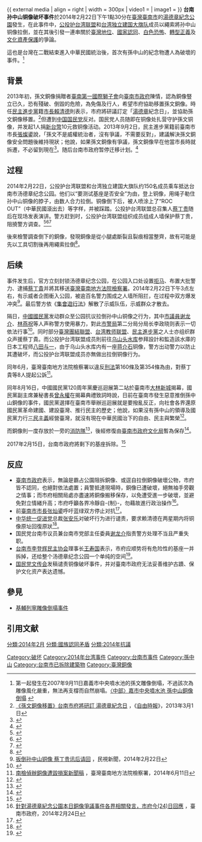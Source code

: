 {{copyedit|time=2014-02-24T10:28:48+00:00}}
{{Infobox Historical Event
|事件名称 = 台南孙中山铜像破坏事件
|图像     = 2014 Sun Yet-sen status destory.jpg
|图像说明 = 拉倒後的孫文銅像與蔡丁貴，孫文銅像被噴上「ROC OUT」等字樣
|参与者   = [[蔡丁貴|蔡丁貴]]<br>[[公投护台湾联盟|公投护台湾联盟]]和[[台湾独立建国大旗队|台湾独立建国大旗队]]成员
|地点     = {{TWN}}[[臺南市|臺南市]][[湯德章紀念公園|湯德章紀念公園]]
|日期     = {{start date|2014|2|22}}
|结果     = 孫中山銅像在半空中翻轉後落地損壞
}}
{{Taiwan Independence Movement}}
{{ external media
| align  = right
| width  = 300px
| video1 = {{YouTube|j88YnQF6Me4&feature|親愛的,我們把中國黨ㄟ"黨"父--孫文銅像拉下了.}}
| image1 = 
}}
'''台南孙中山铜像破坏事件'''於2014年2月22日下午1點30分在[[臺灣|臺灣]][[臺南市|臺南市]]的[[湯德章紀念公園|湯德章紀念公園]]發生，在此事件中，[[公投护台湾联盟|公投护台湾联盟]]和[[台湾独立建国大旗队|台湾独立建国大旗队]]成员以繩索將孙中山铜像拉倒，並在其後引發一連串關於[[臺灣問題|臺灣地位]]、[[國家認同|國家認同]]、[[臺灣白色恐怖時期|白色恐怖]]、[[轉型正義|轉型正義]]及[[文化資產|文化資產保護]]的爭論。

這也是台灣在二戰結束進入中華民國統治後，首次有孫中山的紀念物遭人為破壞的事件。<ref>第一起發生在2007年9月11日嘉義市中央噴水池的孫文雕像倒塌，不過該次為雕像風化嚴重，無法再支橕而自然崩塌。[http://news.ltn.com.tw/news/local/paper/153574 〈中部〉嘉市中央噴水池 孫中山銅像倒塌] {{Wayback|url=http://news.ltn.com.tw/news/local/paper/153574 |date=20191206011131 }}</ref>

==背景==
2013年初，孫文銅像捐贈者[[臺南第一國際獅子會|臺南第一國際獅子會]]向[[臺南市政府|臺南市政府]]陳情，認為銅像豎立已久，恐有殘破、倒毀的危險，為免傷及行人，希望市府協助移置孫文銅像。時任[[民主進步黨|民主進步黨]]籍[[臺南市市長|市長]][[賴清德|賴清德]]則表示，市府將研議訂定「[[湯德章|湯德章]]紀念日」，並協助孫文銅像移置。<ref>[http://www.libertytimes.com.tw/2013/new/mar/1/today-south9.htm?Slots=TPhoto 《孫文銅像移置》台南市府將研訂 湯德章紀念日] {{Wayback|url=http://www.libertytimes.com.tw/2013/new/mar/1/today-south9.htm?Slots=TPhoto |date=20140228161022 }}，《[[自由時報|自由時報]]》，2013年3月1日</ref>但遭到[[中国国民党|中国国民党]]反对。国民党人员随即在铜像处扎营守护孫文铜像，并发起1人捐[[新台幣|新台幣]]10元救铜像活动。2013年9月2日，民主進步黨籍前臺南市市長[[張燦鍙|張燦鍙]]說，「孫文不是威權統治者，沒有爭議，不需要反對」，建議解決孫文銅像安全問題後維持現狀；他說，如果孫文銅像有爭議，孫文銅像早在他當市長時就拆遷，不必留到現在<ref>{{cite news|author=姚正玉 |title=〈獨派張燦鍙挺國父銅像〉 |work=《[[中華日報|中華日報]]》 |date=2013-09-03 |page=}}</ref>。随后台南市政府暂停迁移计划。<ref>{{cite web |url=http://news.163.com/14/0224/10/9LRH9HG300014Q4P.html |title=台南孙中山铜像被拉倒(图) |publisher=News.163.com |date= |accessdate=2018-11-01 |archive-url=https://web.archive.org/web/20181101135924/http://news.163.com/14/0224/10/9LRH9HG300014Q4P.html |archive-date=2018-11-01 |dead-url=yes }}</ref>

==过程==
2014年2月22日，公投护台湾联盟和台湾独立建国大旗队约150名成员乘车抵达台南市汤德章纪念公园。他们以“要测试基座是否安全”为由，登上铜像，用绳子勒住孙中山铜像的脖子，由数人合力拉倒。铜像倒下后，被人喷涂上了“ROC OUT”（中華民國滾出去）等字样，并被踩踏。公投护台湾联盟总召集人[[蔡丁贵|蔡丁贵]]随后在现场发表演讲。警方赶到时，公投护台湾联盟组织成员组成人墙保护蔡丁贵，阻撓警方调查。<ref>{{Cite web |url=http://www.apdnews.com/news/70959.html |title=台南孙中山铜像遭拉倒 国民党议员痛斥独派 |accessdate=2014-02-24 |archive-date=2014-03-01 |archive-url=https://web.archive.org/web/20140301170250/http://www.apdnews.com/news/70959.html |dead-url=no }}</ref><ref>{{cite web |url=http://www.ctcnew.com/show.asp?ArticleID=30330 |title=孙中山铜像被拉倒 台湾蓝营谴责绿营 |publisher=Ctcnew.com |date= |accessdate=2018-11-01 |archive-date=2018-11-01 |archive-url=https://web.archive.org/web/20181101135945/http://www.ctcnew.com/show.asp?ArticleID=30330 |dead-url=no }}</ref><ref>{{Cite web |url=http://big5.taiwan.cn/plzhx/hxshp/zhzh/201402/t20140224_5722031.htm |title=破坏孙中山铜像反映民进党转型困境 |access-date=2014-02-24 |archive-date=2020-08-12 |archive-url=https://web.archive.org/web/20200812115024/http://big5.taiwan.cn/plzhx/hxshp/zhzh/201402/t20140224_5722031.htm |dead-url=no }}</ref>

後來檢警調查倒下的銅像，發現銅像是從小腿處斷裂且裂痕相當整齊，故有可能是先以工具切割後再用繩索拉倒<ref>{{cite news|author=葉進耀 |title=〈檢警：銅像疑先被工具切割再拉倒〉 |work=《[[中華日報|中華日報]]》 |date=2014-02-28 |page=B1}}</ref>。

==后续==
事件发生后，官方立刻封锁汤德章纪念公园，在公园入口处设置[[拒马|拒马]]、布置大批警力、逮捕[[蔡丁貴|蔡丁貴]]并將其移送[[臺灣臺南地方法院檢察署|臺灣臺南地方法院檢察署]]。2014年2月22日下午3点左右，有示威者企图衝入公园，被逾百名警力围成之人墙所阻拦，在过程中双方爆发冲突<ref>[http://www.youtube.com/watch?v=UanRa-nFchE 扳倒孙中山铜像 蔡丁贵讯后请回] {{Wayback|url=http://www.youtube.com/watch?v=UanRa-nFchE |date=20161016122414 }}，民視新聞，2014年2月22日</ref>。最后警方依《[[s:集會遊行法|集會遊行法]]》解散了示威队伍，示威群众才散去。

隔日，[[中國國民黨|中國國民黨]]发动群众至公园抗议拉倒孙中山铜像之行为，其中[[台南市议员|市議員]][[谢龙介|谢龙介]]、[[林燕祝|林燕祝]]等人声称警方使用暴力，對此[[臺南市政府警察局|市警局]]第二分局分局长李政晓则表示一切依法行事<ref>{{cite web |url=http://news.163.com/14/0224/15/9LS18KET00014JB6.html |title=国民党抗议孙中山铜像被拉倒 与警察爆冲突(图) |publisher=News.163.com |date= |accessdate=2018-11-01 |archive-url=https://web.archive.org/web/20181101140007/http://news.163.com/14/0224/15/9LS18KET00014JB6.html |archive-date=2018-11-01 |dead-url=yes }}</ref>。同时部分[[臺灣團結聯盟|臺灣團結聯盟]]、[[台湾教师联盟|台湾教师联盟]]、[[民主進步黨|民主進步黨]]之人士亦组织群众声援蔡丁貴。而公投护台湾联盟成员則前往[[乌山头水库|乌山头水库]]参拜設計和監造該水庫的日本工程师[[八田与一|八田与一]]，由于乌山头水库内有一座[[蒋介石|蒋介石]]铜像，警方出动警力以防止其遭破坏，而公投护台湾联盟成员亦無做出拉倒铜像行为。

同年6月，臺灣臺南地方法院檢察署以違反[[中華民國刑法|刑法]]第160條及第354條為由，對蔡丁貴等8人提起公訴<ref>[http://www.tnc.moj.gov.tw/public/Data/4611113820877.pdf 南檢偵辦銅像遭毀損案新聞稿] {{Wayback|url=http://www.tnc.moj.gov.tw/public/Data/4611113820877.pdf |date=20191204203730 }}，臺灣臺南地方法院檢察署，2014年6月11日</ref>。

同年8月16日，中國國民黨120周年黨慶巡迴展第二站於臺南市[[大林新城|大林新城]]揭幕，國民黨副主席兼秘書長[[曾永權|曾永權]]在揭幕典禮致詞時說，日前在臺南市發生惡意推倒孫中山銅像的事件，國民黨選擇在臺南市舉辦巡迴展就是要撥亂反正，向社會各界還原國民黨革命建國、建設臺灣、推行民主的歷史；他說，如果沒有孫中山的領導及國民黨力行[[三民主義|三民主義]]經營臺灣，就沒有現在中華民國治下的自由、民主與繁榮<ref>{{cite news|author=新聞稿|url=http://www.kmt.org.tw/page.aspx?id=32&aid=31943|title=黨慶巡迴展還原歷史 重新呈現國民黨對臺貢獻|publisher=中國國民黨文化傳播委員會|date=2014-08-16|accessdate=2014-08-29|deadurl=yes|archiveurl=https://web.archive.org/web/20140903134941/http://www.kmt.org.tw/page.aspx?id=32&aid=31943|archivedate=2014-09-03}}</ref>。

而銅像則一度存放於一旁的[[原臺南合同廳舍|消防隊]]<ref>{{cite news|last=劉榮輝|url=http://www.appledaily.com.tw/realtimenews/article/local/20140304/354470|title=【更新】南檢勘驗孫文銅像　鎖定涉案26人|language=zh-hant|work=[[蘋果日報|蘋果日報]]|date=2014-03-04|accessdate=2014-11-25|archive-date=2015-12-10|archive-url=https://web.archive.org/web/20151210212126/http://www.appledaily.com.tw/realtimenews/article/local/20140304/354470|dead-url=no}}</ref>，後經修復由[[臺南市政府文化局|臺南市政府文化局]]暫為保存<ref>{{cite news|author=曹馥年|title=國父孫女：盼恢復湯德章公園國父銅像|url=http://udn.com/news/story/9/1363991|accessdate=2015-12-09|newspaper=[[聯合報|聯合報]]|date=2015-12-08|deadurl=yes|archiveurl=https://web.archive.org/web/20151209163941/http://udn.com/news/story/9/1363991|archivedate=2015-12-09}}</ref>。

2017年2月15日，台南市政府將剩下的基座拆除。<ref>{{cite news|author=蔡文居|title=大正公園孫文銅像基座拆除 市府不再立政治圖騰|url=http://news.ltn.com.tw/news/life/breakingnews/1978475|accessdate=2017-03-14|newspaper=[[自由時報|自由時報]]|date=2017-02-17|archive-date=2017-03-14|archive-url=https://web.archive.org/web/20170314152928/http://news.ltn.com.tw/news/life/breakingnews/1978475|dead-url=no}}</ref>

==反应==
*[[臺南市政府|臺南市政府]]表示，無論是霸占公園阻拆銅像、或逕自拉倒銅像破壞公物，市府皆不認同，也絕對依法處置；員警抵達現場時，銅像已遭破壞，絕無袖手旁觀之情事；而市府相關局處亦盡速將銅像搬移保存，以免遭受進一步破壞，並避免對立情緒升高；市府呼籲各界冷靜自-{制}-，勿藉故進行政治操作<ref>[http://www.tainan.gov.tw/tainan/dep_news.asp?id={7F7DB4E5-2445-4219-A9EA-A3DD808FA45A}&nsub=A3A000 針對湯德章紀念公園本日銅像爭議事件各界相關發言，市府今(24)日回應] {{Wayback|url=http://www.tainan.gov.tw/tainan/dep_news.asp?id=%7B7F7DB4E5-2445-4219-A9EA-A3DD808FA45A%7D&nsub=A3A000 |date=20160304201916 }}，臺南市政府，2014年2月24日</ref>。
*前[[臺南市市長|臺南市市長]][[张灿鍙|张灿鍙]]呼吁蓝绿双方停止对抗<ref>{{cite web |url=http://news.ifeng.com/taiwan/1/detail_2013_09/02/29243029_0.shtml |title=独派大佬现身挺孙中山铜像 呼吁蓝绿停止内耗 |publisher=News.ifeng.com |date= |accessdate=2018-11-01 |archive-date=2019-09-05 |archive-url=https://web.archive.org/web/20190905021022/http://news.ifeng.com/taiwan/1/detail_2013_09/02/29243029_0.shtml |dead-url=no }}</ref>。
*[[中华统一促进党|中华统一促进党]]总裁[[张安乐|张安乐]]对破坏行为进行谴责，要求赖清德在两星期内将铜像原址回復原狀<ref>{{cite web |url=http://news.sina.com.cn/c/2014-02-24/180129551466.shtml |title=张安乐赴公园向孙中山致敬 要赖清德恢复铜像 |publisher=News.sina.com.cn |date=2014-02-24 |accessdate=2018-11-01 |archive-date=2019-09-09 |archive-url=https://web.archive.org/web/20190909204340/http://news.sina.com.cn/c/2014-02-24/180129551466.shtml |dead-url=no }}</ref>。
*国民党台南市议员兼台南市党部主任委員[[谢龙介|谢龙介]]指责警方处理不当且严重失职。
*[[台南市李登辉民主协会|台南市李登辉民主协会]]理事长[[王寿国|王寿国]]表示，市府应顺势将有危险性的基座一并拆掉，还给整个汤德章纪念公园一个单纯的空间<ref>{{cite web |url=http://news.sina.com.cn/c/2014-02-24/070229546749.shtml |title=台“独派”称中华民国是外来政权 将继续拉铜像 |publisher=News.sina.com.cn |date=2014-02-24 |accessdate=2018-11-01 |archive-date=2014-11-29 |archive-url=https://web.archive.org/web/20141129033111/http://news.sina.com.cn/c/2014-02-24/070229546749.shtml |dead-url=no }}</ref>。
*[[国民党文传会|国民党文传会]]发稿谴责铜像破坏事件，并对臺南市政府无法妥善维护古蹟、保护文化资产表达遗憾。

==參見==
*[[基輔列寧雕像倒塌事件|基輔列寧雕像倒塌事件]]

==引用文献==
{{Reflist|2}}

[[Category:破坏|Category:破坏]]
[[Category:2014年台湾事件|Category:2014年台湾事件]]
[[Category:台南市事件|Category:台南市事件]]
[[Category:孫中山|Category:孫中山]]
[[分類:2014年2月|分類:2014年2月]]
[[分類:國族認同矛盾|分類:國族認同矛盾]]
[[Category:台南市已拆除建築物|Category:台南市已拆除建築物]]
[[分類:2014年抗議|分類:2014年抗議]]
[[Category:臺灣銅像|Category:臺灣銅像]]
